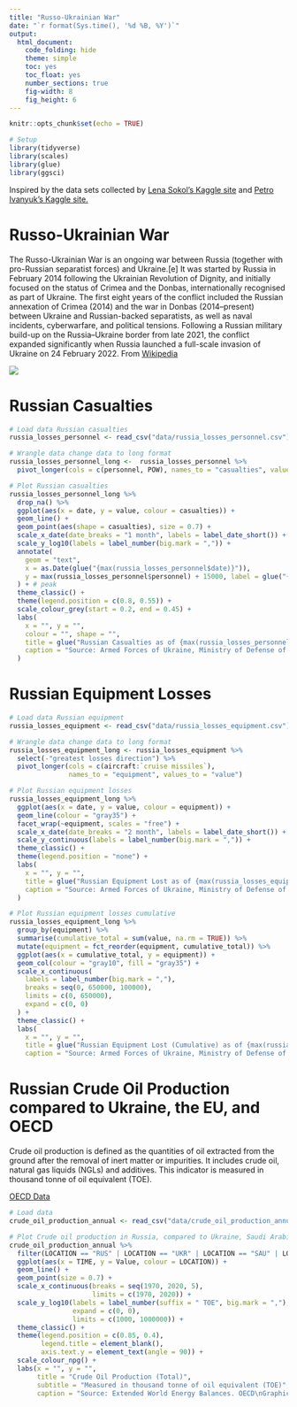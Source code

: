```yaml
---
title: "Russo-Ukrainian War"
date: "`r format(Sys.time(), '%d %B, %Y')`"
output: 
  html_document:
    code_folding: hide
    theme: simple
    toc: yes
    toc_float: yes
    number_sections: true
    fig-width: 8
    fig_height: 6
---
```

```r
knitr::opts_chunk$set(echo = TRUE)

# Setup
library(tidyverse)
library(scales)
library(glue)
library(ggsci)
```
Inspired by the data sets collected by [Lena Sokol's Kaggle site](https://www.kaggle.com/code/sokolheavy/2022-ukraine-russia-war-visualization) and [Petro Ivanyuk's Kaggle site.](https://www.kaggle.com/datasets/piterfm/2022-ukraine-russian-war)

# Russo-Ukrainian War

The Russo-Ukrainian War is an ongoing war between Russia (together with pro-Russian separatist forces) and Ukraine.[e] It was started by Russia in February 2014 following the Ukrainian Revolution of Dignity, and initially focused on the status of Crimea and the Donbas, internationally recognised as part of Ukraine. The first eight years of the conflict included the Russian annexation of Crimea (2014) and the war in Donbas (2014–present) between Ukraine and Russian-backed separatists, as well as naval incidents, cyberwarfare, and political tensions. Following a Russian military build-up on the Russia–Ukraine border from late 2021, the conflict expanded significantly when Russia launched a full-scale invasion of Ukraine on 24 February 2022. From [Wikipedia](https://en.wikipedia.org/wiki/Russo-Ukrainian_War#2022_Russian_invasion_of_Ukraine)  

![](https://upload.wikimedia.org/wikipedia/commons/thumb/4/4f/2022_Russian_invasion_of_Ukraine.svg/1920px-2022_Russian_invasion_of_Ukraine.svg.png)

# Russian Casualties

```r
# Load data Russian casualties
russia_losses_personnel <- read_csv("data/russia_losses_personnel.csv")

# Wrangle data change data to long format
russia_losses_personnel_long <-  russia_losses_personnel %>% 
  pivot_longer(cols = c(personnel, POW), names_to = "casualties", values_to = "value")

# Plot Russian casualties
russia_losses_personnel_long %>%
  drop_na() %>%
  ggplot(aes(x = date, y = value, colour = casualties)) +
  geom_line() +
  geom_point(aes(shape = casualties), size = 0.7) +
  scale_x_date(date_breaks = "1 month", labels = label_date_short()) +
  scale_y_log10(labels = label_number(big.mark = ",")) +
  annotate(
    geom = "text",
    x = as.Date(glue("{max(russia_losses_personnel$date)}")),
    y = max(russia_losses_personnel$personnel) + 15000, label = glue("{max(russia_losses_personnel$personnel)}"), size = 3
  ) + # peak
  theme_classic() +
  theme(legend.position = c(0.8, 0.55)) +
  scale_colour_grey(start = 0.2, end = 0.45) +
  labs(
    x = "", y = "",
    colour = "", shape = "",
    title = glue("Russian Casualties as of {max(russia_losses_personnel$date)}"),
    caption = "Source: Armed Forces of Ukraine, Ministry of Defense of Ukraine\nGraphic: @weiyuet"
  )
```

# Russian Equipment Losses

```r
# Load data Russian equipment
russia_losses_equipment <- read_csv("data/russia_losses_equipment.csv")

# Wrangle data change data to long format
russia_losses_equipment_long <- russia_losses_equipment %>% 
  select(-"greatest losses direction") %>% 
  pivot_longer(cols = c(aircraft:`cruise missiles`),
               names_to = "equipment", values_to = "value")

# Plot Russian equipment losses
russia_losses_equipment_long %>%
  ggplot(aes(x = date, y = value, colour = equipment)) +
  geom_line(colour = "gray35") +
  facet_wrap(~equipment, scales = "free") +
  scale_x_date(date_breaks = "2 month", labels = label_date_short()) +
  scale_y_continuous(labels = label_number(big.mark = ",")) +
  theme_classic() +
  theme(legend.position = "none") +
  labs(
    x = "", y = "",
    title = glue("Russian Equipment Lost as of {max(russia_losses_equipment$date)}"),
    caption = "Source: Armed Forces of Ukraine, Ministry of Defense of Ukraine\nGraphic: @weiyuet"
  )

# Plot Russian equipment losses cumulative
russia_losses_equipment_long %>%
  group_by(equipment) %>%
  summarise(cumulative_total = sum(value, na.rm = TRUE)) %>%
  mutate(equipment = fct_reorder(equipment, cumulative_total)) %>%
  ggplot(aes(x = cumulative_total, y = equipment)) +
  geom_col(colour = "gray10", fill = "gray35") +
  scale_x_continuous(
    labels = label_number(big.mark = ","),
    breaks = seq(0, 650000, 100000),
    limits = c(0, 650000),
    expand = c(0, 0)
  ) +
  theme_classic() +
  labs(
    x = "", y = "",
    title = glue("Russian Equipment Lost (Cumulative) as of {max(russia_losses_equipment$date)}"),
    caption = "Source: Armed Forces of Ukraine, Ministry of Defense of Ukraine\nGraphic: @weiyuet")
```

# Russian Crude Oil Production compared to Ukraine, the EU, and OECD

Crude oil production is defined as the quantities of oil extracted from the ground after the removal of inert matter or impurities. It includes crude oil, natural gas liquids (NGLs) and additives. This indicator is measured in thousand tonne of oil equivalent (TOE). 

[OECD Data](https://data.oecd.org/energy/crude-oil-production.htm)

```r
# Load data 
crude_oil_production_annual <- read_csv("data/crude_oil_production_annual.csv")

# Plot Crude oil production in Russia, compared to Ukraine, Saudi Arabia, Norway, and the EU
crude_oil_production_annual %>% 
  filter(LOCATION == "RUS" | LOCATION == "UKR" | LOCATION == "SAU" | LOCATION == "NOR" | LOCATION == "USA" | LOCATION == "EU28") %>%
  ggplot(aes(x = TIME, y = Value, colour = LOCATION)) +
  geom_line() +
  geom_point(size = 0.7) +
  scale_x_continuous(breaks = seq(1970, 2020, 5),
                     limits = c(1970, 2020)) +
  scale_y_log10(labels = label_number(suffix = " TOE", big.mark = ","),
                expand = c(0, 0),
                limits = c(1000, 1000000)) +
  theme_classic() +
  theme(legend.position = c(0.85, 0.4), 
        legend.title = element_blank(),
        axis.text.y = element_text(angle = 90)) +
  scale_colour_npg() +
  labs(x = "", y = "",
       title = "Crude Oil Production (Total)",
       subtitle = "Measured in thousand tonne of oil equivalent (TOE)",
       caption = "Source: Extended World Energy Balances. OECD\nGraphic: @weiyuet")
```

